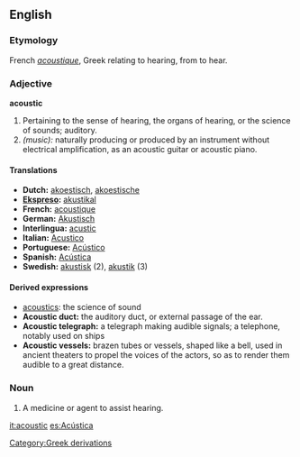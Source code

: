 ==English==
===Etymology===
French ''[[acoustique]]'', Greek relating to hearing, from to hear.
===Adjective===
'''acoustic'''
#Pertaining to the sense of hearing, the organs of hearing, or the science of sounds; auditory. 
#''(music):'' naturally producing or produced by an instrument without electrical amplification, as an acoustic guitar or acoustic piano. 

====Translations====
*'''Dutch:''' [[akoestisch]], [[akoestische]]
*'''[[Ekspreso]]:''' [[akustikal]]
*'''French:''' [[acoustique]] 
*'''German:''' [[Akustisch]] 
*'''Interlingua:''' [[acustic]] 
*'''Italian:''' [[Acustico]] 
*'''Portuguese:''' [[Acústico]] 
*'''Spanish:''' [[Acústica]]
*'''Swedish:''' [[akustisk]] (2), [[akustik]] (3)

====Derived expressions====
*[[acoustics]]: the science of sound
*'''Acoustic duct:''' the auditory duct, or external passage of the ear.
*'''Acoustic telegraph:''' a telegraph making audible signals; a telephone, notably used on ships
*'''Acoustic vessels:''' brazen tubes or vessels, shaped like a bell, used in ancient theaters to propel the voices of the actors, so as to render them audible to a great distance.
===Noun===
#A medicine or agent to assist hearing.

[[it:acoustic]]
[[es:Acústica]]
[[Category:Greek derivations]]